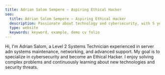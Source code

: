 ```yaml
---
title: Adrian Salom Sempere — Aspiring Ethical Hacker
seo:
  title: Adrian Salom Sempere — Aspiring Ethical Hacker
  description: Passionate about technology and cybersecurity, with 5 years of experience in system administration.
  type: website
  keywords: keyword, example, demo cv folio
---
```


Hi, I'm Adrian Salom, a Level 2 Systems Technician experienced in server adn systems maintenance, networking, and advanced support. My goal is to specialize in cybersecurity and become an Ethical Hacker. I enjoy solving complex problems and continuously learning about new technologies and security threats.